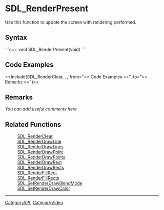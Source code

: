 <!-- pragma section-numbers off -->
<!-- pragma disable-camelcase -->

= SDL_RenderPresent =
Use this function to update the screen with rendering performed.


== Syntax ==
```c++
void SDL_RenderPresent(void)
```

== Code Examples ==
<<Include(SDL_RenderClear, , , from="== Code Examples ==", to="== Remarks ==")>>

== Remarks ==
''You can add useful comments here''

== Related Functions ==
:[[SDL_RenderClear]] 
:[[SDL_RenderDrawLine]]
:[[SDL_RenderDrawLines]]
:[[SDL_RenderDrawPoint]]
:[[SDL_RenderDrawPoints]]
:[[SDL_RenderDrawRect]]
:[[SDL_RenderDrawRects]]
:[[SDL_RenderFillRect]]
:[[SDL_RenderFillRects]]
:[[SDL_SetRenderDrawBlendMode]]
:[[SDL_SetRenderDrawColor]]

----
[[CategoryAPI]], [[CategoryVideo]]
